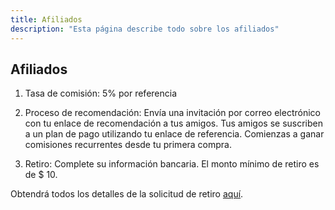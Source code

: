 ```yaml
---
title: Afiliados
description: "Esta página describe todo sobre los afiliados"
---
```


## Afiliados

1. Tasa de comisión: 5% por referencia

2. Proceso de recomendación:
   Envía una invitación por correo electrónico con tu enlace de recomendación a tus amigos.
   Tus amigos se suscriben a un plan de pago utilizando tu enlace de referencia.
   Comienzas a ganar comisiones recurrentes desde tu primera compra.

3. Retiro:
   Complete su información bancaria.
   El monto mínimo de retiro es de $ 10.

Obtendrá todos los detalles de la solicitud de retiro [aquí](https://ai.pagovision.com/admin/affiliate).
